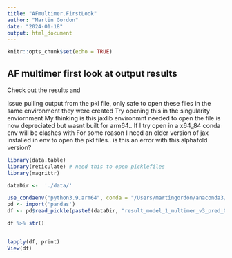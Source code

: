 ```yaml
---
title: "AFmultimer.FirstLook"
author: "Martin Gordon"
date: "2024-01-18"
output: html_document
---
```


```r
knitr::opts_chunk$set(echo = TRUE)
```

## AF multimer first look at output results

Check out the results and 


Issue pulling output from the pkl file, only safe to open these files in the same environment they were created
Try opening this in the singularity enviornment
My thinking is this jaxlib environmnt needed to open the file is now depreciated but wasnt built for arm64.. If I try open in a x64_84 conda env will be clashes with 
For some reason I need an older version of jax installed  in env to open the pkl files.. is this an error with this alphafold version?

```r
library(data.table)
library(reticulate) # need this to open picklefiles
library(magrittr)
```
```r
dataDir <-  './data/'

use_condaenv("python3.9.arm64", conda = "/Users/martingordon/anaconda3/bin/conda")
pd <- import('pandas')
df <- pd$read_pickle(paste0(dataDir, "result_model_1_multimer_v3_pred_0.pkl")) 
```

```r
df %>% str()


lapply(df, print)
View(df)
```

